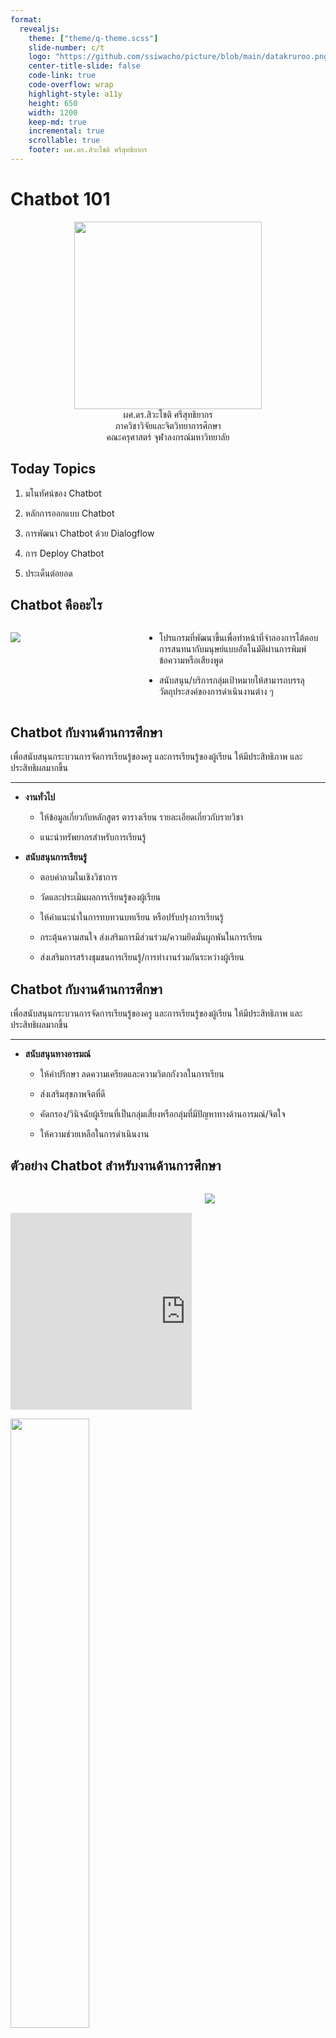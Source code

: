 ---
format: 
  revealjs:
    theme: ["theme/q-theme.scss"]
    slide-number: c/t
    logo: "https://github.com/ssiwacho/picture/blob/main/datakruroo.png?raw=true"
    center-title-slide: false
    code-link: true
    code-overflow: wrap
    highlight-style: a11y
    height: 650
    width: 1200
    keep-md: true
    incremental: true   
    scrollable: true
    footer: ผศ.ดร.สิวะโชติ ศรีสุทธิยากร
---



# Chatbot 101

<center>
![](https://github.com/ssiwacho/picture/blob/main/datakruroo.png?raw=true){width="300"}
</center>

<div class="authors">
<center>
  <span>ผศ.ดร.สิวะโชติ ศรีสุทธิยากร</span><br>
  <span>ภาควิชาวิจัยและจิตวิทยาการศึกษา</span><br>
  <span>คณะครุศาสตร์ จุฬาลงกรณ์มหาวิทยาลัย</span>
</center>
</div>



## Today Topics

1. มโนทัศน์ของ Chatbot

2. หลักการออกแบบ Chatbot

3. การพัฒนา Chatbot ด้วย Dialogflow

4. การ Deploy Chatbot

5. ประเด็นต่อยอด






## Chatbot คืออะไร

:::: {.columns}

::: {.column width="40%"}
[![](https://coruzant.com/wp-content/uploads/2022/10/chatbot-robot.jpg)](https://coruzant.com/ai/how-to-build-an-ai-based-chatbot-in-2022-2023/)
:::

::: {.column width="60%"}
- โปรแกรมที่พัฒนาขึ้นเพื่อทำหน้าที่จำลองการโต้ตอบการสนทนากับมนุษย์แบบอัตโนมัติผ่านการพิมพ์ข้อความหรือเสียงพูด 

- สนับสนุน/บริการกลุ่มเป้าหมายให้สามารถบรรลุวัตถุประสงค์ของการดำเนินงานต่าง ๆ 
:::

::::

## Chatbot กับงานด้านการศึกษา {.smaller}

เพื่อสนับสนุนกระบวนการจัดการเรียนรู้ของครู และการเรียนรู้ของผู้เรียน ให้มีประสิทธิภาพ และประสิทธิผลมากขึ้น

<hr>

- **งานทั่วไป **
  - ให้ข้อมูลเกี่ยวกับหลักสูตร ตารางเรียน รายละเอียดเกี่ยวกับรายวิชา

  - แนะนำทรัพยากรสำหรับการเรียนรู้

- **สนับสนุนการเรียนรู้**

  - ตอบคำถามในเชิงวิชาการ

  - วัดและประเมินผลการเรียนรู้ของผู้เรียน

  - ให้คำแนะนำในการทบทวนบทเรียน หรือปรับปรุงการเรียนรู้

  - กระตุ้นความสนใจ ส่งเสริมการมีส่วนร่วม/ความยึดมั่นผูกพันในการเรียน

  - ส่งเสริมการสร้างชุมชนการเรียนรู้/การทำงานร่วมกันระหว่างผู้เรียน
  
## Chatbot กับงานด้านการศึกษา {.smaller}

เพื่อสนับสนุนกระบวนการจัดการเรียนรู้ของครู และการเรียนรู้ของผู้เรียน ให้มีประสิทธิภาพ และประสิทธิผลมากขึ้น

<hr>

- **สนับสนุนทางอารมณ์**

  - ให้คำปรึกษา ลดความเครียดและความวิตกกังวลในการเรียน

  - ส่งเสริมสุขภาพจิตที่ดี

  - คัดกรอง/วินิจฉัยผู้เรียนที่เป็นกลุ่มเสี่ยงหรือกลุ่มที่มีปัญหาทางด้านอารมณ์/จิตใจ

  - ให้ความช่วยเหลือในการดำเนินงาน


## ตัวอย่าง Chatbot สำหรับงานด้านการศึกษา

:::: {.columns}

::: {.column width="60%"}
</br>

<iframe width="560" height="315" src="https://www.youtube.com/embed/haEGrf052qI?si=5lufGApM4tKjB8Lq" title="YouTube video player" frameborder="0" allow="accelerometer; autoplay; clipboard-write; encrypted-media; gyroscope; picture-in-picture; web-share" allowfullscreen></iframe>
:::

::: {.column width="40%"}
![](https://scontent.fbkk2-4.fna.fbcdn.net/v/t39.30808-6/350957047_1021101905935445_4417844840093786587_n.jpg?stp=dst-jpg_s600x600&_nc_cat=101&ccb=1-7&_nc_sid=5f2048&_nc_eui2=AeGfmg3YIGkSoTFjwWkEge3_AZDqQjVN2csBkOpCNU3Zy5EPUIlTGIIxO5a81ybPussbvwy1iqix-q8hZgrfnS33&_nc_ohc=WUXNgWmebUgAX8fQ2wY&_nc_ht=scontent.fbkk2-4.fna&oh=00_AfCLDFup9OIkjmmeZRrexrDVnUiGvQKtzdAPDsJQaQzWAg&oe=6546E82F)
:::

::::

![](https://github.com/ssiwacho/picture/blob/main/Edtech_chatbot.png?raw=true){width="50%"}


## การออกแบบ Chatbot

- เพื่อให้ Chatbot สามารถทำงานได้ตรงตามวัตถุประสงค์/ความต้องการของผู้พัฒนาและผู้ใช้

- เพื่อให้ได้ประสบการณ์ผู้ใช้ที่ดีและบริการที่มีประสิทธิภาพ


## หลักการออกแบบ Chatbot

:::: {.columns}
::: {.column width="60%"}
<br>
![](https://github.com/ssiwacho/picture/blob/main/design.,png.png?raw=true){width="100%"}
:::
::: {.column width="40%"}
<br>

- Accessible

- Trustworthy

- Elegant
:::
::::

## การออกแบบ Chatbot 

1. วัตถุประสงค์ของ Chatbot ---> ประเภท/ความซับซ้อนของ Chatbot

2. ขอบเขต/กรอบการสนทนา ---> Dialog Tree

3. กลุ่มเป้าหมาย ---> บุคลิก/Mood & Tone/ภาษาที่ใช้ใน Chatbot

4. ช่องทางของ Chatbot เช่น Website, Facebook Messenger, Line, ...

## Designing Chatbot
ออกแบบ Chatbot เพื่อสนับสนุนการเรียนรู้ของผู้เรียนในหลักสูตร DTCA เรื่อง Chatbot
<hr>

</br>

- **วัตถุประสงค์** : พัฒนา Chatbot ที่ช่วยสนับสนุนการเรียนรู้เรื่อง Chatbot

- **ขอบเขตการทำงาน**

  - แนะนำมโนทัศน์พื้นฐานเกี่ยวกับ Chatbot

  - ตอบคำถามที่พบบ่อย

  - แนะนำเทคโนโลยีและเครื่องมือที่ใช้พัฒนา Chatbot
  
- **กลุ่มเป้าหมาย** ผู้เรียนในหลักสูตร DTCA 





```{=html}
<script src="https://www.gstatic.com/dialogflow-console/fast/messenger/bootstrap.js?v=1"></script>
```
<df-messenger
  id="chatbot"
  session-id = "slide1"
  intent="WELCOME"
  chat-title="DataKruRoo"
  chat-icon ="logo.png"
  agent-id="02b05078-7dfe-4606-a76b-a4199b23ac24"
  language-code="th"
></df-messenger>



```{=html}
<style>
  #chatbot {
    pointer-events: auto !important;
  }
  df-messenger {
   --df-messenger-bot-message: #878fac;
   --df-messenger-button-titlebar-color: #df9b56;
   --df-messenger-chat-background-color: #fafafa;
   --df-messenger-font-color: white;
   --df-messenger-send-icon: #878fac;
   --df-messenger-user-message: #479b3d;
  
  }

</style>
```
```{=html}
<script>
  document.addEventListener('DOMContentLoaded', () => {
    const chatbot = document.getElementById('chatbot');
    chatbot.addEventListener('focusin', () => {
      Reveal.configure({ keyboard: false });
    });
    chatbot.addEventListener('focusout', () => {
      Reveal.configure({ keyboard: true });
    });
  });
</script>
```
